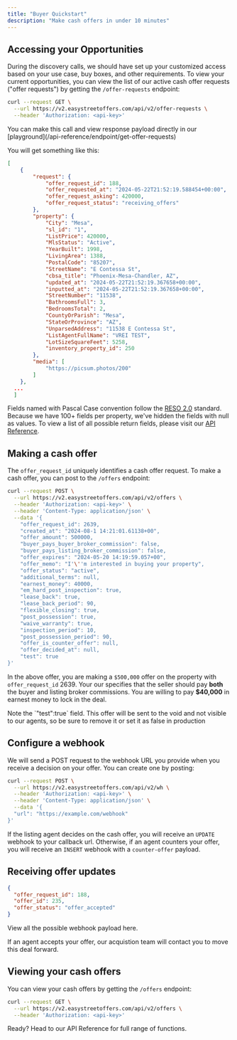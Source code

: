 ```yaml
---
title: "Buyer Quickstart"
description: "Make cash offers in under 10 minutes"
---
```


## Accessing your Opportunities

During the discovery calls, we should have set up your customized access based on your use case, buy boxes, and other requirements. To view your current opportunities,
you can view the list of our active cash offer requests ("offer requests") by getting the `/offer-requests` endpoint:

```sh
curl --request GET \
  --url https://v2.easystreetoffers.com/api/v2/offer-requests \
  --header 'Authorization: <api-key>'
```

<Note>
  You can make this call and view response payload directly in our
  [playground](/api-reference/endpoint/get-offer-requests)
</Note>

You will get something like this:

```json
[
    {
        "request": {
            "offer_request_id": 188,
            "offer_requested_at": "2024-05-22T21:52:19.588454+00:00",
            "offer_request_asking": 420000,
            "offer_request_status": "receiving_offers"
        },
        "property": {
            "City": "Mesa",
            "sl_id": "1",
            "ListPrice": 420000,
            "MlsStatus": "Active",
            "YearBuilt": 1998,
            "LivingArea": 1388,
            "PostalCode": "85207",
            "StreetName": "E Contessa St",
            "cbsa_title": "Phoenix-Mesa-Chandler, AZ",
            "updated_at": "2024-05-22T21:52:19.367658+00:00",
            "inputted_at": "2024-05-22T21:52:19.367658+00:00",
            "StreetNumber": "11538",
            "BathroomsFull": 3,
            "BedroomsTotal": 2,
            "CountyOrParish": "Mesa",
            "StateOrProvince": "AZ",
            "UnparsedAddress": "11538 E Contessa St",
            "ListAgentFullName": "VREI TEST",
            "LotSizeSquareFeet": 5258,
            "inventory_property_id": 250
        },
        "media": [
            "https://picsum.photos/200"
        ]
    },
  ...
  ]
```

Fields named with Pascal Case convention follow the [RESO 2.0](https://ddwiki.reso.org/display/DDW20/Data+Dictionary+2.0+Wiki) standard. Because we have 100+ fields per property, we've hidden the fields with null as values.
To view a list of all possible return fields, please visit our [API Reference](/api-reference/endpoint/get-offer-requests).

## Making a cash offer

The `offer_request_id` uniquely identifies a cash offer request. To make a cash offer, you can post to the `/offers` endpoint:

```sh
curl --request POST \
  --url https://v2.easystreetoffers.com/api/v2/offers \
  --header 'Authorization: <api-key>' \
  --header 'Content-Type: application/json' \
  --data '{
    "offer_request_id": 2639,
    "created_at": "2024-08-1 14:21:01.61138+00",
    "offer_amount": 500000,
    "buyer_pays_buyer_broker_commission": false,
    "buyer_pays_listing_broker_commission": false,
    "offer_expires": "2024-05-20 14:19:59.057+00",
    "offer_memo": "I'\''m interested in buying your property",
    "offer_status": "active",
    "additional_terms": null,
    "earnest_money": 40000,
    "em_hard_post_inspection": true,
    "lease_back": true,
    "lease_back_period": 90,
    "flexible_closing": true,
    "post_possession": true,
    "waive_warranty": true,
    "inspection_period": 10,
    "post_possession_period": 90,
    "offer_is_counter_offer": null,
    "offer_decided_at": null,
    "test": true
}'
```

In the above offer, you are making a `$500,000` offer on the property with `offer_request_id` 2639.
Your our specifies that the seller should pay **both** the buyer and listing broker commissions.
You are willing to pay **$40,000** in earnest money to lock in the deal.

<Note>
  Note the `"test":true` field. This offer will be sent to the void and not
  visible to our agents, so be sure to remove it or set it as false in
  production
</Note>

## Configure a webhook

We will send a POST request to the webhook URL you provide when you receive a decision on your offer. You can create one by posting:

```sh
curl --request POST \
  --url https://v2.easystreetoffers.com/api/v2/wh \
  --header 'Authorization: <api-key>' \
  --header 'Content-Type: application/json' \
  --data '{
  "url": "https://example.com/webhook"
}'
```

If the listing agent decides on the cash offer, you will receive an `UPDATE` webhook to your callback url.
Otherwise, if an agent counters your offer, you will receive an `INSERT` webhook with a `counter-offer` payload.

## Receiving offer updates

```json
{
  "offer_request_id": 188,
  "offer_id": 235,
  "offer_status": "offer_accepted"
}
```

View all the possible webhook payload here.

If an agent accepts your offer, our acquistion team will contact you to move this deal forward.

## Viewing your cash offers

You can view your cash offers by getting the `/offers` endpoint:

```sh
curl --request GET \
  --url https://v2.easystreetoffers.com/api/v2/offers \
  --header 'Authorization: <api-key>'
```

<Note>Ready? Head to our API Reference for full range of functions.</Note>
